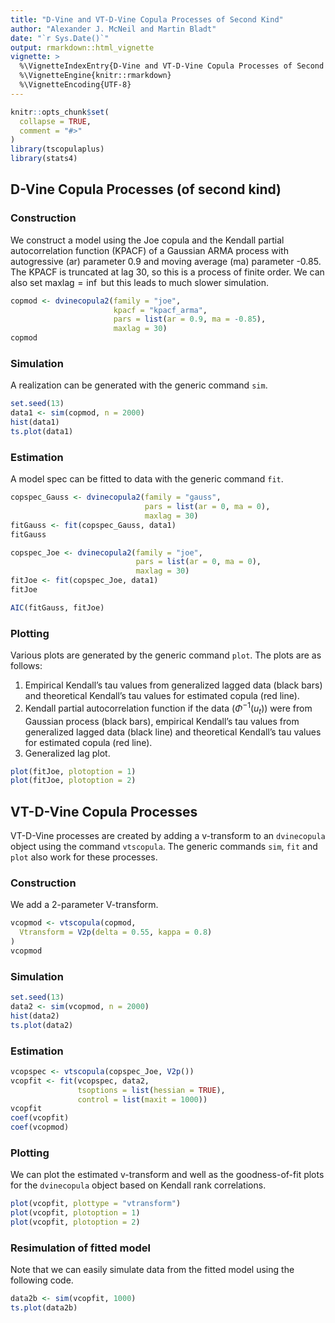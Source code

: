 ```yaml
---
title: "D-Vine and VT-D-Vine Copula Processes of Second Kind"
author: "Alexander J. McNeil and Martin Bladt"
date: "`r Sys.Date()`"
output: rmarkdown::html_vignette
vignette: >
  %\VignetteIndexEntry{D-Vine and VT-D-Vine Copula Processes of Second Kind}
  %\VignetteEngine{knitr::rmarkdown}
  %\VignetteEncoding{UTF-8}
---
```


```r
knitr::opts_chunk$set(
  collapse = TRUE,
  comment = "#>"
)
library(tscopulaplus)
library(stats4)
```

## D-Vine Copula Processes (of second kind)

### Construction

We construct a model using the Joe copula and the Kendall partial autocorrelation function (KPACF) of a Gaussian ARMA process with autogressive (ar) parameter 0.9 and moving average (ma) parameter -0.85. The KPACF is truncated at lag 30, so this is a process of finite order. We can also set $\text{maxlag} = \inf$ but this leads to much slower simulation.

```r
copmod <- dvinecopula2(family = "joe",
                       kpacf = "kpacf_arma",
                       pars = list(ar = 0.9, ma = -0.85),
                       maxlag = 30)
copmod
```

### Simulation

A realization can be generated with the generic command `sim`.

```r
set.seed(13)
data1 <- sim(copmod, n = 2000)
hist(data1)
ts.plot(data1)
```

### Estimation 

A model spec can be fitted to data with the generic command `fit`.

```r
copspec_Gauss <- dvinecopula2(family = "gauss",
                              pars = list(ar = 0, ma = 0),
                              maxlag = 30)
fitGauss <- fit(copspec_Gauss, data1)
fitGauss

copspec_Joe <- dvinecopula2(family = "joe",
                            pars = list(ar = 0, ma = 0),
                            maxlag = 30)
fitJoe <- fit(copspec_Joe, data1)
fitJoe

AIC(fitGauss, fitJoe)
```

### Plotting

Various plots are generated by the generic command `plot`. The plots are as follows:

1. Empirical Kendall's tau values from generalized lagged data (black bars) and theoretical Kendall's tau values for estimated copula (red line).
2. Kendall partial autocorrelation function if the data $(\Phi^{-1}(u_t))$ were from Gaussian process (black bars), empirical Kendall's tau values from generalized lagged data (black line) and theoretical Kendall's tau values for estimated copula (red line).
3. Generalized lag plot.

```r
plot(fitJoe, plotoption = 1)
plot(fitJoe, plotoption = 2)
```

## VT-D-Vine Copula Processes

VT-D-Vine processes are created by adding a v-transform to an `dvinecopula` object using the command `vtscopula`. The generic commands `sim`, `fit` and `plot` also work for these processes.

### Construction

We add a 2-parameter V-transform.

```r
vcopmod <- vtscopula(copmod,
  Vtransform = V2p(delta = 0.55, kappa = 0.8)
)
vcopmod
```

### Simulation

```r
set.seed(13)
data2 <- sim(vcopmod, n = 2000)
hist(data2)
ts.plot(data2)
```

### Estimation

```r
vcopspec <- vtscopula(copspec_Joe, V2p())
vcopfit <- fit(vcopspec, data2, 
               tsoptions = list(hessian = TRUE),
               control = list(maxit = 1000))
vcopfit
coef(vcopfit)
coef(vcopmod)
```

### Plotting

We can plot the estimated v-transform and well as the goodness-of-fit plots for the `dvinecopula` object based on Kendall rank correlations.

```r
plot(vcopfit, plottype = "vtransform")
plot(vcopfit, plotoption = 1)
plot(vcopfit, plotoption = 2)
```

### Resimulation of fitted model

Note that we can easily simulate data from the fitted model using the following code.

```r
data2b <- sim(vcopfit, 1000)
ts.plot(data2b)
```


